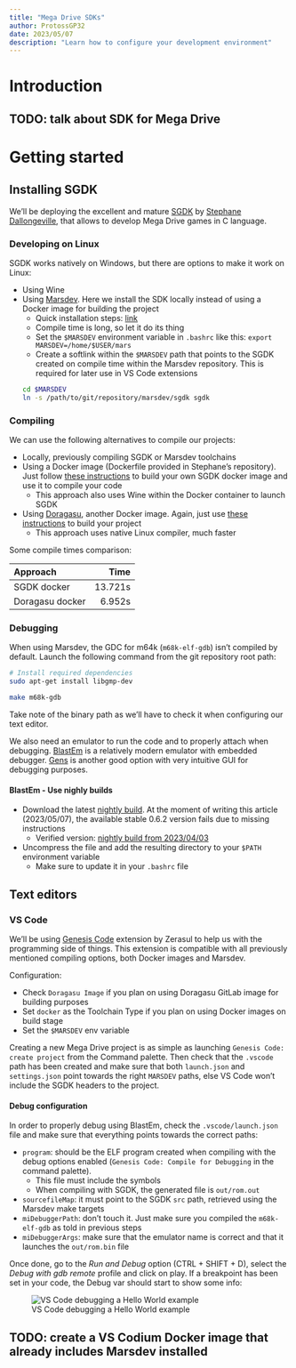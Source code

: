 ```yaml
---
title: "Mega Drive SDKs"
author: ProtossGP32
date: 2023/05/07
description: "Learn how to configure your development environment"
---
```

# Introduction

:::{.callout-warning}
## TODO: talk about SDK for Mega Drive
:::

# Getting started
## Installing SGDK

We'll be deploying the excellent and mature [SGDK](https://github.com/Stephane-D/SGDK) by [Stephane Dallongeville](https://github.com/Stephane-D), that allows to develop Mega Drive games in C language.

### Developing on Linux

SGDK works natively on Windows, but there are options to make it work on Linux:

-   Using Wine
-   Using [Marsdev](https://github.com/andwn/marsdev). Here we install the SDK locally instead of using a Docker image for building the project
    - Quick installation steps: [link](https://github.com/andwn/marsdev#too-long-didnt-read-i-just-want-to-use-sgdk-on-linux)
    - Compile time is long, so let it do its thing
    - Set the `$MARSDEV` environment variable in `.bashrc` like this: `export MARSDEV=/home/$USER/mars`
    - Create a softlink within the `$MARSDEV` path that points to the SGDK created on compile time within the Marsdev repository. This is required for later use in VS Code extensions

    ```.bash
    cd $MARSDEV
    ln -s /path/to/git/repository/marsdev/sgdk sgdk
    ```

### Compiling
We can use the following alternatives to compile our projects:

-   Locally, previously compiling SGDK or Marsdev toolchains
-   Using a Docker image (Dockerfile provided in Stephane's repository). Just follow [these instructions](https://github.com/Stephane-D/SGDK#docker) to build your own SGDK docker image and use it to compile your code
    -   This approach also uses Wine within the Docker container to launch SGDK
-   Using [Doragasu](https://gitlab.com/doragasu/docker-sgdk), another Docker image. Again, just use [these instructions](https://gitlab.com/doragasu/docker-sgdk/-/tree/master/#building-an-sgdk-project) to build your project
    -   This approach uses native Linux compiler, much faster

Some compile times comparison:

| Approach        |    Time |
|:----------------|--------:|
| SGDK docker     | 13.721s |
| Doragasu docker |  6.952s |

### Debugging
When using Marsdev, the GDC for m64k (`m68k-elf-gdb`) isn't compiled by default. Launch the following command from the git repository root path:

```.bash
# Install required dependencies
sudo apt-get install libgmp-dev

make m68k-gdb
```

Take note of the binary path as we'll have to check it when configuring our text editor.

We also need an emulator to run the code and to properly attach when debugging. [BlastEm](https://retrodev.com/blastem) is a relatively modern emulator with embedded debugger. [Gens](http://www.gens.me/) is another good option with very intuitive GUI for debugging purposes.

#### BlastEm - Use nighly builds

- Download the latest [nightly build](https://www.retrodev.com/blastem/nightlies/). At the moment of writing this article (2023/05/07), the available stable 0.6.2 version fails due to missing instructions
    - Verified version: [nightly build from 2023/04/03](https://www.retrodev.com/blastem/nightlies/blastem64-0.6.3-pre-ab3d8759da08.tar.gz)
- Uncompress the file and add the resulting directory to your `$PATH` environment variable
    - Make sure to update it in your `.bashrc` file

## Text editors
### VS Code

We'll be using [Genesis Code](https://marketplace.visualstudio.com/items?itemName=zerasul.genesis-code) extension by Zerasul to help us with the programming side of things. This extension is compatible with all previously mentioned compiling options, both Docker images and Marsdev.

Configuration:

- Check `Doragasu Image` if you plan on using Doragasu GitLab image for building purposes
- Set `docker` as the Toolchain Type if you plan on using Docker images on build stage
- Set the `$MARSDEV` env variable

Creating a new Mega Drive project is as simple as launching `Genesis Code: create project` from the Command palette. Then check that the `.vscode` path has been created and make sure that both `launch.json` and `settings.json` point towards the right `MARSDEV` paths, else VS Code won't include the SGDK headers to the project.

#### Debug configuration
In order to properly debug using BlastEm, check the `.vscode/launch.json` file and make sure that everything points towards the correct paths:

- `program`: should be the ELF program created when compiling with the debug options enabled (`Genesis Code: Compile for Debugging` in the command palette).
    - This file must include the symbols
    - When compiling with SGDK, the generated file is `out/rom.out`

- `sourcefileMap`: it must point to the SGDK `src` path, retrieved using the Marsdev make targets
- `miDebuggerPath`: don't touch it. Just make sure you compiled the `m68k-elf-gdb` as told in previous steps
- `miDebuggerArgs`: make sure that the emulator name is correct and that it launches the `out/rom.bin` file

Once done, go to the _Run and Debug_ option (CTRL + SHIFT + D), select the _Debug with gdb remote_ profile and click on play. If a breakpoint has been set in your code, the Debug var should start to show some info:

![VS Code debugging a Hello World example](../../images/retro-sdks/sega/megadrive-vs-code-debugging.png)

:::{.callout-warning}
## TODO: create a VS Codium Docker image that already includes Marsdev installed
:::